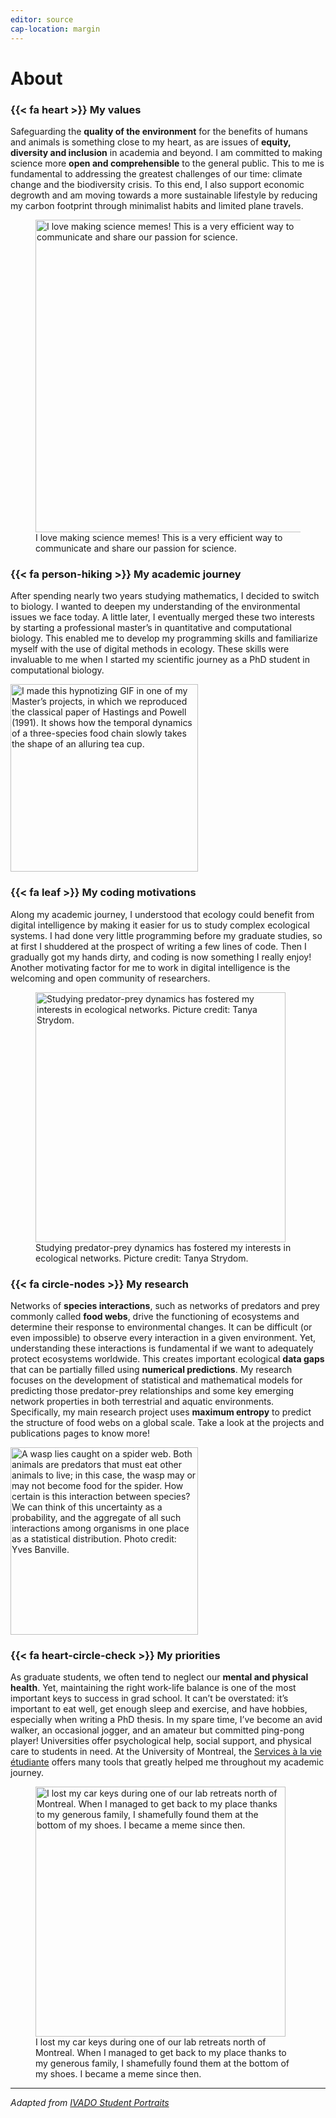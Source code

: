 ```yaml
---
editor: source
cap-location: margin
---
```


# About

### {{< fa heart >}} My values 

Safeguarding the **quality of the environment** for the benefits of humans and animals is something close to my heart, as are issues of **equity, diversity and inclusion** in academia and beyond. I am committed to making science more **open and comprehensible** to the general public. This to me is fundamental to addressing the greatest challenges of our time: climate change and the biodiversity crisis. To this end, I also support economic degrowth and am moving towards a more sustainable lifestyle by reducing my carbon footprint through minimalist habits and limited plane travels.

![I love making science memes! This is a very efficient way to communicate and share our passion for science.](pictures/about/sleeping-meme.jpg){width=500}

### {{< fa person-hiking >}} My academic journey

After spending nearly two years studying mathematics, I decided to switch to biology. I wanted to deepen my understanding of the environmental issues we face today. A little later, I eventually merged these two interests by starting a professional master’s in quantitative and computational biology. This enabled me to develop my programming skills and familiarize myself with the use of digital methods in ecology. These skills were invaluable to me when I started my scientific journey as a PhD student in computational biology.  

[![I made this hypnotizing GIF in one of my Master's projects, in which we reproduced the classical paper of Hastings and Powell (1991). It shows how the temporal dynamics of a three-species food chain slowly takes the shape of an alluring tea cup. ](pictures/about/figure2D.gif){width=300}](https://zenodo.org/record/4022518#.ZDq_A3ZBy3A)


### {{< fa leaf >}} My coding motivations

Along my academic journey, I understood that ecology could benefit from digital intelligence by making it easier for us to study complex ecological systems. I had done very little programming before my graduate studies, so at first I shuddered at the prospect of writing a few lines of code. Then I gradually got my hands dirty, and coding is now something I really enjoy! Another motivating factor for me to work in digital intelligence is the welcoming and open community of researchers.

![Studying predator-prey dynamics has fostered my interests in ecological networks. Picture credit: Tanya Strydom.](pictures/about/symposium_race.jpg){width=400}


### {{< fa circle-nodes >}} My research 

Networks of **species interactions**, such as networks of predators and prey commonly called **food webs**, drive the functioning of ecosystems and determine their response to environmental changes. It can be difficult (or even impossible) to observe every interaction in a given environment. Yet, understanding these interactions is fundamental if we want to adequately protect ecosystems worldwide. This creates important ecological **data gaps** that can be partially filled using **numerical predictions**. My research focuses on the development of statistical and mathematical models for predicting those predator-prey relationships and some key emerging network properties in both terrestrial and aquatic environments. Specifically, my main research project uses **maximum entropy** to predict the structure of food webs on a global scale. Take a look at the projects and publications pages to know more!

[![A wasp lies caught on a spider web. Both animals are predators that must eat other animals to live; in this case, the wasp may or may not become food for the spider. How certain is this interaction between species? We can think of this uncertainty as a probability, and the aggregate of all such interactions among organisms in one place as a statistical distribution. Photo credit: Yves Banville.](pictures/about/bee-spider.jpg){width=300}](https://www.cell.com/patterns/issue?pii=S2666-3899(20)X0008-0)


### {{< fa heart-circle-check >}} My priorities

As graduate students, we often tend to neglect our **mental and physical health**. Yet, maintaining the right work-life balance is one of the most important keys to success in grad school. It can’t be overstated: it’s important to eat well, get enough sleep and exercise, and have hobbies, especially when writing a PhD thesis. In my spare time, I’ve become an avid walker, an occasional jogger, and an amateur but committed ping-pong player! Universities offer psychological help, social support, and physical care to students in need. At the University of Montreal, the [Services à la vie étudiante](https://vieetudiante.umontreal.ca/) offers many tools that greatly helped me throughout my academic journey. 

![I lost my car keys during one of our lab retreats north of Montreal. When I managed to get back to my place thanks to my generous family, I shamefully found them at the bottom of my shoes. I became a meme since then.](pictures/about/lord.jpg){width=400}

--- 
*Adapted from [IVADO Student Portraits](https://ivado.ca/en/2022/01/10/ivado-student-portraits-francis-banville/)*

